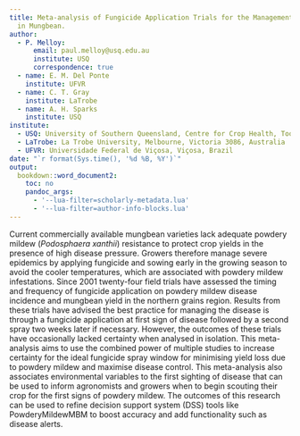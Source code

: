```yaml
---
title: Meta-analysis of Fungicide Application Trials for the Management of Powdery Mildew
  in Mungbean.
author:
  - P. Melloy:
      email: paul.melloy@usq.edu.au
      institute: USQ
      correspondence: true
  - name: E. M. Del Ponte
    institute: UFVR
  - name: C. T. Gray
    institute: LaTrobe
  - name: A. H. Sparks
    institute: USQ
institute:
  - USQ: University of Southern Queensland, Centre for Crop Health, Toowoomba, Queensland 4350, Australia
  - LaTrobe: La Trobe University, Melbourne, Victoria 3086, Australia
  - UFVR: Universidade Federal de Viçosa, Viçosa, Brazil
date: "`r format(Sys.time(), '%d %B, %Y')`"
output: 
  bookdown::word_document2:
    toc: no
    pandoc_args:
      - '--lua-filter=scholarly-metadata.lua'
      - '--lua-filter=author-info-blocks.lua'
---
```


Current commercially available mungbean varieties lack adequate powdery mildew (_Podosphaera xanthii_) resistance to protect crop yields in the presence of high disease pressure. Growers therefore manage severe epidemics by applying fungicide and sowing early in the growing season to avoid the cooler temperatures, which are associated with powdery mildew infestations. Since 2001 twenty-four field trials have assessed the timing and frequency of fungicide application on powdery mildew disease incidence and mungbean yield in the northern grains region. Results from these trials have advised the best practice for managing the disease is through a fungicide application at first sign of disease followed by a second spray two weeks later if necessary. However, the outcomes of these trials have occasionally lacked certainty when analysed in isolation. This meta-analysis aims to use the combined power of multiple studies to increase certainty for the ideal fungicide spray window for minimising yield loss due to powdery mildew and maximise disease control. This meta-analysis also associates environmental variables to the first sighting of disease that can be used to inform agronomists and growers when to begin scouting their crop for the first signs of powdery mildew. The outcomes of this research can be used to refine decision support system (DSS) tools like PowderyMildewMBM to boost accuracy and add functionality such as disease alerts.  
